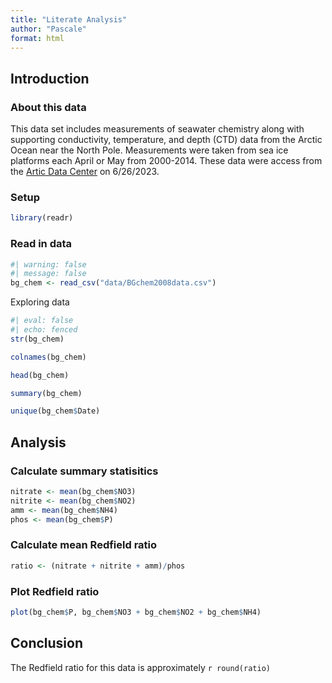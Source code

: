 ```yaml
---
title: "Literate Analysis"
author: "Pascale"
format: html
---
```


## Introduction

### About this data
This data set includes measurements of seawater chemistry along with supporting conductivity, temperature, and depth (CTD) data from the Arctic Ocean near the North Pole. Measurements were taken from sea ice platforms each April or May from 2000-2014. These data were access from the [Artic Data Center](https://orcid.org/0000-0002-3409-8881) on 6/26/2023.

### Setup
```r
library(readr)


```

### Read in data
```r
#| warning: false
#| message: false
bg_chem <- read_csv("data/BGchem2008data.csv")
```
Exploring data
```r
#| eval: false
#| echo: fenced
str(bg_chem)

colnames(bg_chem)

head(bg_chem)

summary(bg_chem)

unique(bg_chem$Date)
```


## Analysis 

### Calculate summary statisitics
```r
nitrate <- mean(bg_chem$NO3)
nitrite <- mean(bg_chem$NO2)
amm <- mean(bg_chem$NH4)
phos <- mean(bg_chem$P)


```

### Calculate mean Redfield ratio
```r
ratio <- (nitrate + nitrite + amm)/phos
```


### Plot Redfield ratio
```r
plot(bg_chem$P, bg_chem$NO3 + bg_chem$NO2 + bg_chem$NH4)
```

## Conclusion 

The Redfield ratio for this data is approximately `r round(ratio)`
